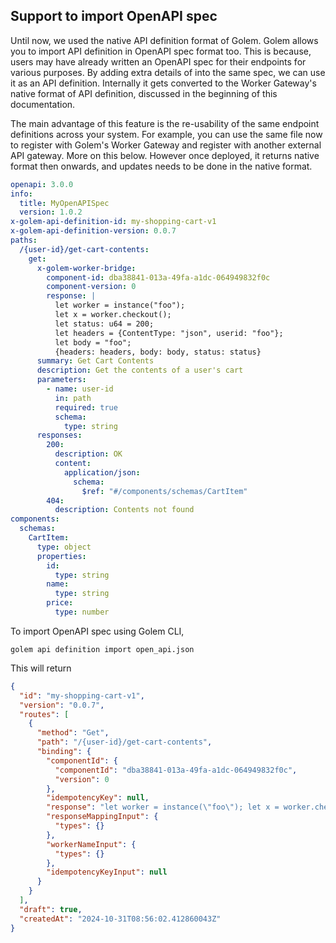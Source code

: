 ## Support to import OpenAPI spec

Until now, we used the native API definition format of Golem.
Golem allows you to import API definition in OpenAPI spec format too.
This is because, users may have already written an OpenAPI spec for their endpoints for various purposes.
By adding extra details of into the same spec, we can use it as an API definition. Internally it gets converted to the Worker Gateway's native format of API definition, discussed in the beginning of this documentation.

The main advantage of this feature is the re-usability of the same endpoint definitions across your system. For example, you can use the same file now to register with Golem's Worker Gateway and register with another external API gateway. More on this below. However once deployed, it returns native format then onwards, and updates needs to be done in the native format.

```yaml
openapi: 3.0.0
info:
  title: MyOpenAPISpec
  version: 1.0.2
x-golem-api-definition-id: my-shopping-cart-v1
x-golem-api-definition-version: 0.0.7
paths:
  /{user-id}/get-cart-contents:
    get:
      x-golem-worker-bridge:
        component-id: dba38841-013a-49fa-a1dc-064949832f0c
        component-version: 0
        response: |
          let worker = instance("foo");
          let x = worker.checkout();
          let status: u64 = 200;
          let headers = {ContentType: "json", userid: "foo"};
          let body = "foo";
          {headers: headers, body: body, status: status}
      summary: Get Cart Contents
      description: Get the contents of a user's cart
      parameters:
        - name: user-id
          in: path
          required: true
          schema:
            type: string
      responses:
        200:
          description: OK
          content:
            application/json:
              schema:
                $ref: "#/components/schemas/CartItem"
        404:
          description: Contents not found
components:
  schemas:
    CartItem:
      type: object
      properties:
        id:
          type: string
        name:
          type: string
        price:
          type: number
```

To import OpenAPI spec using Golem CLI,

```shell copy
golem api definition import open_api.json
```

This will return

```json
{
  "id": "my-shopping-cart-v1",
  "version": "0.0.7",
  "routes": [
    {
      "method": "Get",
      "path": "/{user-id}/get-cart-contents",
      "binding": {
        "componentId": {
          "componentId": "dba38841-013a-49fa-a1dc-064949832f0c",
          "version": 0
        },
        "idempotencyKey": null,
        "response": "let worker = instance(\"foo\"); let x = worker.checkout();\nlet status: u64 = 200;\n{headers: {ContentType: \"json\", userid: \"foo\"}, body: \"foo\", status: status}",
        "responseMappingInput": {
          "types": {}
        },
        "workerNameInput": {
          "types": {}
        },
        "idempotencyKeyInput": null
      }
    }
  ],
  "draft": true,
  "createdAt": "2024-10-31T08:56:02.412860043Z"
}
```
